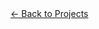 ```{=html}
<a href="../index.html#projects" class="back-button back-top-left">
  ← Back to Projects
</a>
```